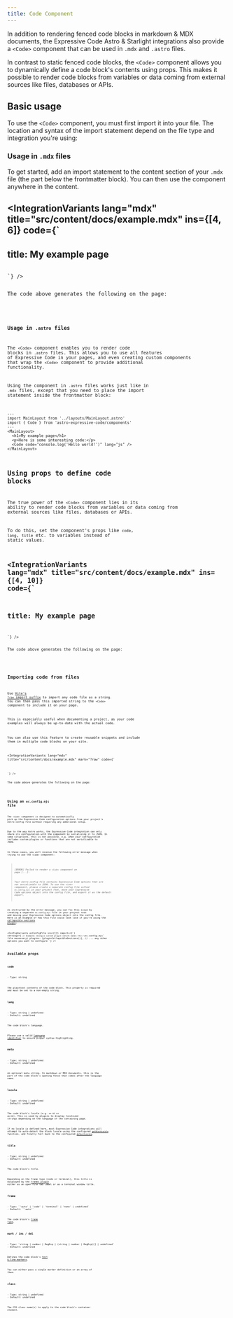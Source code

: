 ```yaml
---
title: Code Component
---
```



In addition to rendering fenced code blocks in markdown & MDX documents, the Expressive Code Astro & Starlight integrations also provide a `<Code>` component that can be used in `.mdx` and `.astro` files.

In contrast to static fenced code blocks, the `<Code>` component allows you to dynamically define a code block's contents using props. This makes it possible to render code blocks from variables or data coming from external sources like files, databases or APIs.

## Basic usage

To use the `<Code>` component, you must first import it into your file. The location and syntax of the import statement depend on the file type and integration you're using:

### Usage in `.mdx` files

To get started, add an import statement to the content section of your `.mdx` file (the part below the frontmatter block). You can then use the component anywhere in the content.

<IntegrationVariants lang="mdx" title="src/content/docs/example.mdx" ins={[4, 6]} code={`
---
title: My example page
---

<Code code="console.log('Hello world!')" lang="js" />
`} />

The code above generates the following on the page:

<Code code="console.log('Hello world!')" lang="js" />

### Usage in `.astro` files

The `<Code>` component enables you to render code blocks in `.astro` files. This allows you to use all features of Expressive Code in your pages, and even creating custom components that wrap the `<Code>` component to provide additional functionality.

Using the component in `.astro` files works just like in `.mdx` files, except that you need to place the import statement inside the frontmatter block:

```astro title="src/pages/index.astro" ins={3, 8}
---
import MainLayout from '../layouts/MainLayout.astro'
import { Code } from 'astro-expressive-code/components'
---
<MainLayout>
  <h1>My example page</h1>
  <p>Here is some interesting code:</p>
  <Code code="console.log('Hello world!')" lang="js" />
</MainLayout>
```

## Using props to define code blocks

The true power of the `<Code>` component lies in its ability to render code blocks from variables or data coming from external sources like files, databases or APIs.

To do this, set the component's props like `code`, `lang`, `title` etc. to variables instead of static values.

<IntegrationVariants lang="mdx" title="src/content/docs/example.mdx" ins={[4, 10]} code={`
---
title: My example page
---


<Code code={exampleCode} lang="js" title={fileName} mark={highlights} />
`} />

The code above generates the following on the page:


<Code code={exampleCode} lang="js" title={fileName} mark={highlights} />

## Importing code from files

Use [Vite's `?raw` import suffix](https://vitejs.dev/guide/assets#importing-asset-as-string) to import any code file as a string. You can then pass this imported string to the `<Code>` component to include it on your page.

This is especially useful when documenting a project, as your code examples will always be up-to-date with the actual code.

You can also use this feature to create reusable snippets and include them in multiple code blocks on your site.

<IntegrationVariants lang="mdx" title="src/content/docs/example.mdx" mark="?raw" code={`

<Code code={importedCode} lang="ts" title="src/env.d.ts" />
`} />

The code above generates the following on the page:


<Code code={importedCode} lang="ts" title="src/env.d.ts" />


## Using an `ec.config.mjs` file

The `<Code>` component is designed to automatically pick up the Expressive Code configuration options from your project's Astro config file without requiring any additional setup.

Due to the way Astro works, the Expressive Code integration can only share its configuration with the component by serializing it to JSON. In some situations, this is not possible, e.g. when your configuration includes custom plugins or functions that are not serializable to JSON.

In these cases, you will receive the following error message when trying to use the `<Code>` component:

> *[ERROR] Failed to render a `<Code>` component on page [...]:*
>
> *Your Astro config file contains Expressive Code options that are not serializable to JSON. To use the `<Code>` component, please create a separate config file called `ec.config.mjs` in your project root, move your Expressive Code options object into the config file, and export it as the default export.*

As instructed by the error message, you can fix this issue by creating a separate `ec.config.mjs` file in your project root and moving your Expressive Code options object into the config file. Here is an example of how this file could look like if you're using the [collapsible sections plugin](/plugins/collapsible-sections/):

<ConfigVariants ecConfigFile ins={[]}
  imports={`
  `}
  settings={`
    // Example: Using a custom plugin (which makes this \`ec.config.mjs\` file necessary)
    plugins: [pluginCollapsibleSections()],
    // ... any other options you want to configure
  `}
/>

## Available props

### code

<PropertySignature>
- Type: string
</PropertySignature>

The plaintext contents of the code block. This property is required and must be set to a non-empty string.

### lang

<PropertySignature>
- Type: string | undefined
- Default: undefined
</PropertySignature>

The code block's language.

Please use a valid [language identifier](/key-features/syntax-highlighting/#supported-languages) to ensure proper syntax highlighting.

### meta

<PropertySignature>
- Type: string | undefined
- Default: undefined
</PropertySignature>

An optional meta string. In markdown or MDX documents, this is the part of the code block's opening fence that comes after the language name.

### locale

<PropertySignature>
- Type: string | undefined
- Default: undefined
</PropertySignature>

The code block's locale (e.g. `en-US` or `de-DE`). This is used by plugins to display localized strings depending on the language of the containing page.

If no locale is defined here, most Expressive Code integrations will attempt to auto-detect the block locale using the configured [`getBlockLocale`](/reference/configuration/#getblocklocale) function, and finally fall back to the configured [`defaultLocale`](/reference/configuration/#defaultlocale).

### title

<PropertySignature>
- Type: string | undefined
- Default: undefined
</PropertySignature>

The code block's title.

Depending on the frame type (code or terminal), this title is displayed by the [frames plugin](/key-features/frames/) either as an open file tab label or as a terminal window title.

### frame

<PropertySignature>
- Type: `'auto' | 'code' | 'terminal' | 'none' | undefined`
- Default: `'auto'`
</PropertySignature>

The code block's [frame type](https://expressive-code.com/key-features/frames/#overriding-frame-types).

### mark / ins / del

<PropertySignature>
- Type: `string | number | RegExp | (string | number | RegExp)[] | undefined`
- Default: undefined
</PropertySignature>

Defines the code block's [text & line markers](/key-features/text-markers/).

You can either pass a single marker definition or an array of them.

### class

<PropertySignature>
- Type: string | undefined
- Default: undefined
</PropertySignature>

The CSS class name(s) to apply to the code block's container element.
